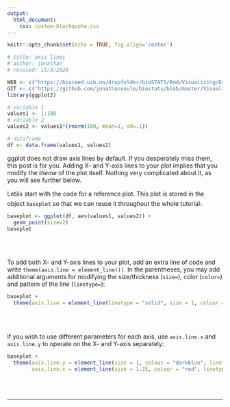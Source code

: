 ```yaml
---
output:
  html_document:
    css: custom-blockquote.css
--- 
```


```r
knitr::opts_chunk$set(echo = TRUE, fig.align='center')

# title: axis lines
# author: jonathan
# revised: 15/3/2020 

WEB <- c("https://bioceed.uib.no/dropfolder/bioSTATS/Rmd/Visualizing/Essential/axis-lines.html")
GIT <- c("https://github.com/jonathansoule/biostats/blob/master/Visualizing/Essential/axis-lines.Rmd")
library(ggplot2)

# variable 1
values1 <- 1:100 
# variable 2
values2 <- values1*(rnorm(100, mean=1, sd=.1))

# dataframe
df <- data.frame(values1, values2)
```
ggplot does not draw axis lines by default. If you desperately miss them, this post is for you. Adding X- and Y-axis lines to your plot implies that you modify the *theme* of the plot itself. Nothing very complicated about it, as you will see further below.

Letâs start with the code for a reference plot. This plot is stored in the object `baseplot` so that we can reuse it throughout the whole tutorial:
```r
baseplot <- ggplot(df, aes(values1, values2)) +
  geom_point(size=2)
baseplot
```
<br/><br/>

To add both X- and Y-axis lines to your plot, add an extra line of code and write `theme(axis.line = element_line())`. In the parentheses, you may add additional arguments for modifying the size/thickness (`size=`), color (`color=`) and pattern of the line (`linetype=`):

```r
baseplot +
  theme(axis.line = element_line(linetype = "solid", size = 1, colour = "darkblue"))
```
<br/><br/>

If you wish to use different parameters for each axis, use `axis.line.x` and `axis.line.y` to operate on the X- and Y-axis separately:
```r
baseplot +
  theme(axis.line.y = element_line(size = 1, colour = "darkblue", linetype = "solid"), 
        axis.line.x = element_line(size = 1.25, colour = "red", linetype = "dotted"))
```
<br/><br/>


***
<!-- UNCOMMENT TO ACTIVATE
Get the Rmarkdown file corresponding to this page on [GitHub](`r GIT`){target="_blank"}.
-->
